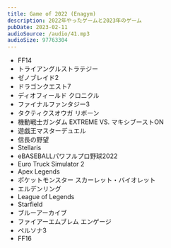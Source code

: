 ```yaml
---
title: Game of 2022 (Enagym)
description: 2022年やったゲームと2023年のゲーム
pubDate: 2023-02-11
audioSource: /audio/41.mp3
audioSize: 97763304
---
```


- FF14
- トライアングルストラテジー
- ゼノブレイド2
- ドラゴンクエスト7
- ディオフィールド クロニクル
- ファイナルファンタジー3
- タクティクスオウガ リボーン
- 機動戦士ガンダム EXTREME VS. マキシブーストON
- 遊戯王マスターデュエル
- 信長の野望
- Stellaris
- eBASEBALLパワフルプロ野球2022
- Euro Truck Simulator 2
- Apex Legends
- ポケットモンスター スカーレット・バイオレット
- エルデンリング
- League of Legends
- Starfield
- ブルーアーカイブ
- ファイアーエムブレム エンゲージ
- ペルソナ3
- FF16